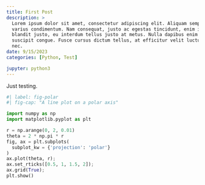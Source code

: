 ```yaml
---
title: First Post
description: >
  Lorem ipsum dolor sit amet, consectetur adipiscing elit. Aliquam semper
  varius condimentum. Nam consequat, justo ac egestas tincidunt, enim ipsum
  blandit justo, eu interdum tellus justo at metus. Nulla dapibus enim at
  suscipit congue. Fusce cursus dictum tellus, at efficitur velit luctus
  nec.
date: 9/15/2023
categories: [Python, Test]

jupyter: python3
---
```


Just testing.

```python
#| label: fig-polar
#| fig-cap: "A line plot on a polar axis"

import numpy as np
import matplotlib.pyplot as plt

r = np.arange(0, 2, 0.01)
theta = 2 * np.pi * r
fig, ax = plt.subplots(
  subplot_kw = {'projection': 'polar'} 
)
ax.plot(theta, r);
ax.set_rticks([0.5, 1, 1.5, 2]);
ax.grid(True);
plt.show()
```
